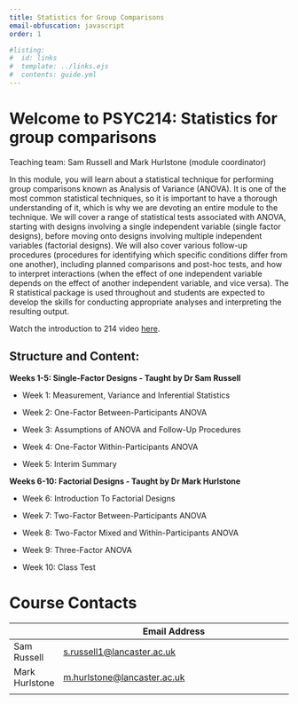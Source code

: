 ```yaml
---
title: Statistics for Group Comparisons
email-obfuscation: javascript
order: 1

#listing:
#  id: links
#  template: ../links.ejs
#  contents: guide.yml
---
```


# Welcome to PSYC214: Statistics for group comparisons

Teaching team: Sam Russell and Mark Hurlstone (module coordinator)

In this module, you will learn about a statistical technique for performing group comparisons known as Analysis of Variance (ANOVA). It is one of the most common statistical techniques, so it is important to have a thorough understanding of it, which is why we are devoting an entire module to the technique. We will cover a range of statistical tests associated with ANOVA, starting with designs involving a single independent variable (single factor designs), before moving onto designs involving multiple independent variables (factorial designs). We will also cover various follow-up procedures (procedures for identifying which specific conditions differ from one another), including planned comparisons and post-hoc tests, and how to interpret interactions (when the effect of one independent variable depends on the effect of another independent variable, and vice versa). The R statistical package is used throughout and students are expected to develop the skills for conducting appropriate analyses and interpreting the resulting output.

Watch the introduction to 214 video [here](https://modules.lancaster.ac.uk/mod/panopto/view.php?id=1982172).

## Structure and Content:

<b>Weeks 1-5: Single-Factor Designs - Taught by Dr Sam Russell</b>

- Week 1: Measurement, Variance and Inferential Statistics

- Week 2: One-Factor Between-Participants ANOVA

- Week 3: Assumptions of ANOVA and Follow-Up Procedures

- Week 4: One-Factor Within-Participants ANOVA

- Week 5: Interim Summary

<b>Weeks 6-10: Factorial Designs - Taught by Dr Mark Hurlstone</b>

- Week 6: Introduction To Factorial Designs

- Week 7: Two-Factor Between-Participants ANOVA

- Week 8: Two-Factor Mixed and Within-Participants ANOVA

- Week 9: Three-Factor ANOVA

- Week 10: Class Test



# Course Contacts

|             | Email Address                                                  |
|-------------|----------------------------------------------------------------|
| Sam Russell | [s.russell1\@lancaster.ac.uk](mailto:s.russell1@lancaster.ac.uk) |
| Mark Hurlstone  | [m.hurlstone\@lancaster.ac.uk](mailto:m.hurlstone@lancaster.ac.uk)     |
|             |                                                                |
